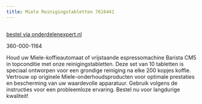 ```yaml
---
title: Miele Reinigingstabletten 7616441
---
```



<Image src={imageProduct} width={imageProduct.width} alt="" />

[bestel via onderdelenexpert.nl](https://www.onderdelenexpert.nl/miele-reiningingstabletten-koffieapparaat-11201200)

360-000-1164

Houd uw Miele-koffieautomaat of vrijstaande espressomachine Barista CM5 in topconditie met onze reinigingstabletten. Deze set van 10 tabletten is speciaal ontworpen voor een grondige reiniging na elke 200 kopjes koffie. Vertrouw op originele Miele-onderhoudsproducten voor optimale prestaties en bescherming van uw waardevolle apparatuur. Gebruik volgens de instructies voor een probleemloze ervaring. Bestel nu voor langdurige kwaliteit!
